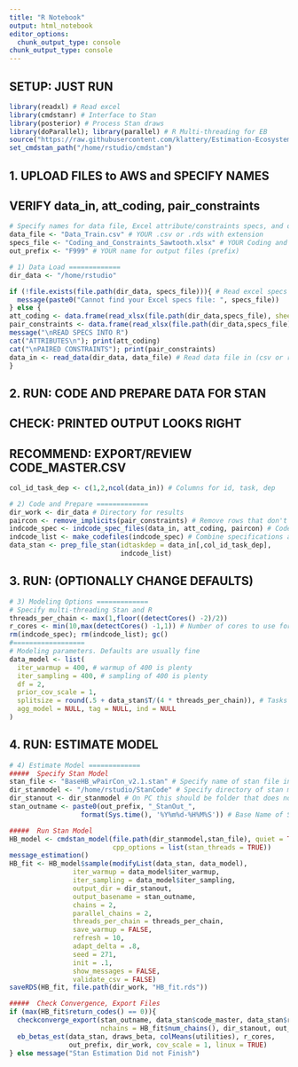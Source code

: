 ```yaml
---
title: "R Notebook"
output: html_notebook
editor_options: 
  chunk_output_type: console
chunk_output_type: console
---
```


######################################
##     SETUP: JUST RUN              ##
```r
library(readxl) # Read excel
library(cmdstanr) # Interface to Stan
library(posterior) # Process Stan draws
library(doParallel); library(parallel) # R Multi-threading for EB
source("https://raw.githubusercontent.com/klattery/Estimation-Ecosystem/master/EE_Functions_Stan2.R")
set_cmdstan_path("/home/rstudio/cmdstan")
```

#######################################################
##  1. UPLOAD FILES to AWS and SPECIFY NAMES         ##
##     VERIFY data_in, att_coding, pair_constraints  ##
#######################################################
```r
# Specify names for data file, Excel attribute/constraints specs, and output
data_file <- "Data_Train.csv" # YOUR .csv or .rds with extension
specs_file <- "Coding_and_Constraints_Sawtooth.xlsx" # YOUR Coding and constraints file
out_prefix <- "F999" # YOUR name for output files (prefix)

# 1) Data Load =============  
dir_data <- "/home/rstudio"

if (!file.exists(file.path(dir_data, specs_file))){ # Read excel specs
  message(paste0("Cannot find your Excel specs file: ", specs_file))    
} else {
att_coding <- data.frame(read_xlsx(file.path(dir_data,specs_file), sheet = "Att_Coding", col_types = c("text","text","numeric")))
pair_constraints <- data.frame(read_xlsx(file.path(dir_data,specs_file), sheet = "Pair_Constraints",col_types = c("text","numeric","numeric")))
message("\nREAD SPECS INTO R")
cat("ATTRIBUTES\n"); print(att_coding)
cat("\nPAIRED CONSTRAINTS"); print(pair_constraints)
data_in <- read_data(dir_data, data_file) # Read data file in (csv or rds)
}
```

####################################################
##    2. RUN: CODE AND PREPARE DATA FOR STAN      ##
##       CHECK: PRINTED OUTPUT LOOKS RIGHT        ##
##       RECOMMEND: EXPORT/REVIEW CODE_MASTER.CSV ##
###################################################
```r
col_id_task_dep <- c(1,2,ncol(data_in)) # Columns for id, task, dep

# 2) Code and Prepare ============= 
dir_work <- dir_data # Directory for results
paircon <- remove_implicits(pair_constraints) # Remove rows that don't add info
indcode_spec <- indcode_spec_files(data_in, att_coding, paircon) # Code and constraints each attribute
indcode_list <- make_codefiles(indcode_spec) # Combine specifications above into one list
data_stan <- prep_file_stan(idtaskdep = data_in[,col_id_task_dep],
                            indcode_list)
```

###################################################
##    3. RUN: (OPTIONALLY CHANGE DEFAULTS)       ##
###################################################
```r
# 3) Modeling Options ============= 
# Specify multi-threading Stan and R
threads_per_chain <- max(1,floor((detectCores() -2)/2))
r_cores <- min(10,max(detectCores() -1,1)) # Number of cores to use for R
rm(indcode_spec); rm(indcode_list); gc()
#==================
# Modeling parameters. Defaults are usually fine
data_model <- list(
  iter_warmup = 400, # warmup of 400 is plenty
  iter_sampling = 400, # sampling of 400 is plenty
  df = 2,
  prior_cov_scale = 1,
  splitsize = round(.5 + data_stan$T/(4 * threads_per_chain)), # Tasks per core
  agg_model = NULL, tag = NULL, ind = NULL
)

```

###################################################
##   4. RUN: ESTIMATE MODEL                      ##
###################################################
```r
# 4) Estimate Model ============= 
#####  Specify Stan Model 
stan_file <- "BaseHB_wPairCon_v2.1.stan" # Specify name of stan file in directory above
dir_stanmodel <- "/home/rstudio/StanCode" # Specify directory of stan model code
dir_stanout <- dir_stanmodel # On PC this should be folder that does not sync
stan_outname <- paste0(out_prefix, "_StanOut_", 
                  format(Sys.time(), '%Y%m%d-%H%M%S')) # Base Name of Stan Output files  

#####  Run Stan Model 
HB_model <- cmdstan_model(file.path(dir_stanmodel,stan_file), quiet = TRUE,
                          cpp_options = list(stan_threads = TRUE))
message_estimation()
HB_fit <- HB_model$sample(modifyList(data_stan, data_model),
                iter_warmup = data_model$iter_warmup,
                iter_sampling = data_model$iter_sampling,
                output_dir = dir_stanout,
                output_basename = stan_outname,
                chains = 2,
                parallel_chains = 2,
                threads_per_chain = threads_per_chain,
                save_warmup = FALSE,
                refresh = 10,
                adapt_delta = .8,
                seed = 271,
                init = .1,
                show_messages = FALSE,
                validate_csv = FALSE)
saveRDS(HB_fit, file.path(dir_work, "HB_fit.rds"))

#####  Check Convergence, Export Files  
if (max(HB_fit$return_codes() == 0)){
  checkconverge_export(stan_outname, data_stan$code_master, data_stan$resp_id,
                       nchains = HB_fit$num_chains(), dir_stanout, out_prefix, dir_work)
  eb_betas_est(data_stan, draws_beta, colMeans(utilities), r_cores,
               out_prefix, dir_work, cov_scale = 1, linux = TRUE)  
} else message("Stan Estimation Did not Finish")
```



